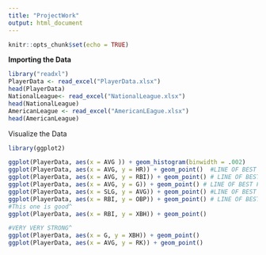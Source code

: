 ```yaml
---
title: "ProjectWork"
output: html_document
---
```


```r
knitr::opts_chunk$set(echo = TRUE)
```

 **Importing the Data**
 
```r
library("readxl")
PlayerData <- read_excel("PlayerData.xlsx")
head(PlayerData)
NationalLeague<- read_excel("NationalLeague.xlsx")
head(NationalLeague)
AmericanLeague <- read_excel("AmericanLEague.xlsx")
head(AmericanLeague)
```
Visualize the Data
```r
library(ggplot2)

ggplot(PlayerData, aes(x = AVG )) + geom_histogram(binwidth = .002)
ggplot(PlayerData, aes(x = AVG, y = HR)) + geom_point()  #LINE OF BEST FIT
ggplot(PlayerData, aes(x = AVG, y = RBI)) + geom_point() # LINE OF BEST FIT
ggplot(PlayerData, aes(x = AVG, y = G)) + geom_point() # LINE OF BEST FIT
ggplot(PlayerData, aes(x = SLG, y = AVG)) + geom_point() #LINE OF BEST FIT
ggplot(PlayerData, aes(x = RBI, y = OBP)) + geom_point() # LINE OF BEST FIT
#This one is good^
ggplot(PlayerData, aes(x = RBI, y = XBH)) + geom_point()

#VERY VERY STRONG^
ggplot(PlayerData, aes(x = G, y = XBH)) + geom_point() 
ggplot(PlayerData, aes(x = AVG, y = RK)) + geom_point()


```
 